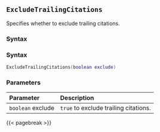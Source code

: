 ## `ExcludeTrailingCitations` {#batch-excludetrailingcitations}

Specifies whether to exclude trailing citations.

### Syntax {-}

### Syntax {-}

``` .lua
ExcludeTrailingCitations(boolean exclude)
```

### Parameters {-}

**Parameter** | **Description**
| :-- | :-- |
`boolean` exclude | `true` to exclude trailing citations.

{{< pagebreak >}}